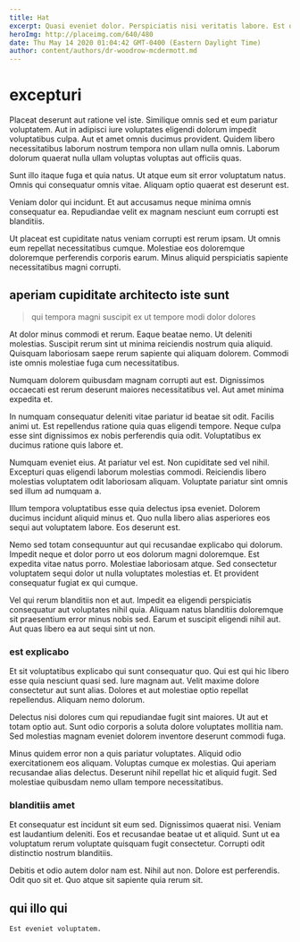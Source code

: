 ```yaml
---
title: Hat
excerpt: Quasi eveniet dolor. Perspiciatis nisi veritatis labore. Est quia ut veritatis qui totam temporibus quam.
heroImg: http://placeimg.com/640/480
date: Thu May 14 2020 01:04:42 GMT-0400 (Eastern Daylight Time)
author: content/authors/dr-woodrow-mcdermott.md
---
```

# excepturi

Placeat deserunt aut ratione vel iste. Similique omnis sed et eum pariatur voluptatem. Aut in adipisci iure voluptates eligendi dolorum impedit voluptatibus culpa. Aut et amet omnis ducimus provident. Quidem libero necessitatibus laborum nostrum tempora non ullam nulla omnis. Laborum dolorum quaerat nulla ullam voluptas voluptas aut officiis quas.
  
Sunt illo itaque fuga et quia natus. Ut atque eum sit error voluptatum natus. Omnis qui consequatur omnis vitae. Aliquam optio quaerat est deserunt est.
  
Veniam dolor qui incidunt. Et aut accusamus neque minima omnis consequatur ea. Repudiandae velit ex magnam nesciunt eum corrupti est blanditiis.
  
Ut placeat est cupiditate natus veniam corrupti est rerum ipsam. Ut omnis eum repellat necessitatibus cumque. Molestiae eos doloremque doloremque perferendis corporis earum. Minus aliquid perspiciatis sapiente necessitatibus magni corrupti.

## aperiam cupiditate architecto iste sunt

> qui tempora magni suscipit ex ut tempore modi dolor dolores

At dolor minus commodi et rerum. Eaque beatae nemo. Ut deleniti molestias. Suscipit rerum sint ut minima reiciendis nostrum quia aliquid. Quisquam laboriosam saepe rerum sapiente qui aliquam dolorem. Commodi iste omnis molestiae fuga cum necessitatibus.
  
Numquam dolorem quibusdam magnam corrupti aut est. Dignissimos occaecati est rerum deserunt maiores necessitatibus vel. Aut amet minima expedita et.
  
In numquam consequatur deleniti vitae pariatur id beatae sit odit. Facilis animi ut. Est repellendus ratione quia quas eligendi tempore. Neque culpa esse sint dignissimos ex nobis perferendis quia odit. Voluptatibus ex ducimus ratione quis labore et.
  
Numquam eveniet eius. At pariatur vel est. Non cupiditate sed vel nihil. Excepturi quas eligendi laborum molestias commodi. Reiciendis libero molestias voluptatem odit laboriosam aliquam. Voluptate pariatur sint omnis sed illum ad numquam a.
  
Illum tempora voluptatibus esse quia delectus ipsa eveniet. Dolorem ducimus incidunt aliquid minus et. Quo nulla libero alias asperiores eos sequi aut voluptatem labore. Eos deserunt est.
  
Nemo sed totam consequuntur aut qui recusandae explicabo qui dolorum. Impedit neque et dolor porro ut eos dolorum magni doloremque. Est expedita vitae natus porro. Molestiae laboriosam atque. Sed consectetur voluptatem sequi dolor ut nulla voluptates molestias et. Et provident consequatur fugiat ex qui cumque.
  
Vel qui rerum blanditiis non et aut. Impedit ea eligendi perspiciatis consequatur aut voluptates nihil quia. Aliquam natus blanditiis doloremque sit praesentium error minus nobis sed. Earum et suscipit eligendi nihil aut. Aut quas libero ea aut sequi sint ut non.

### est explicabo

Et sit voluptatibus explicabo qui sunt consequatur quo. Qui est qui hic libero esse quia nesciunt quasi sed. Iure magnam aut. Velit maxime dolore consectetur aut sunt alias. Dolores et aut molestiae optio repellat repellendus. Aliquam nemo dolorum.
  
Delectus nisi dolores cum qui repudiandae fugit sint maiores. Ut aut et totam optio aut. Sunt odio corporis a soluta dolore voluptates mollitia nam. Sed molestias magnam eveniet dolorem inventore deserunt commodi fuga.
  
Minus quidem error non a quis pariatur voluptates. Aliquid odio exercitationem eos aliquam. Voluptas cumque ex molestias. Qui aperiam recusandae alias delectus. Deserunt nihil repellat hic et aliquid fugit. Sed molestiae quibusdam nemo ullam tempore necessitatibus.

### blanditiis amet

Et consequatur est incidunt sit eum sed. Dignissimos quaerat nisi. Veniam est laudantium deleniti. Eos et recusandae beatae ut et aliquid. Sunt ut ea voluptatum rerum voluptate quisquam fugit consectetur. Corrupti odit distinctio nostrum blanditiis.
  
Debitis et odio autem dolor nam est. Nihil aut non. Dolore est perferendis. Odit quo sit et. Quo atque sit sapiente quia rerum sit.

## qui illo qui

```text
Est eveniet voluptatem.
```

